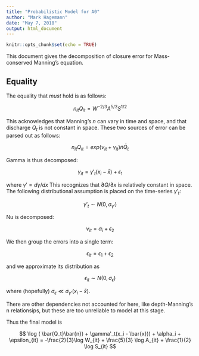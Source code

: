 ---
title: "Probabilistic Model for A0"
author: "Mark Hagemann"
date: "May 7, 2018"
output: html_document
---

```{r setup, include=FALSE}
knitr::opts_chunk$set(echo = TRUE)
```

This document gives the decomposition of closure error for Mass-conserved Manning's equation.

## Equality 

The equality that *must* hold is as follows:

$$
n_{it}Q_{it} = W^{-2/3}A^{5/3}S^{1/2}
$$

This acknowledges that Manning's $n$ can vary in time and space, and that discharge $Q_t$ is not constant in space. These two sources of error can be parsed out as follows:

$$
n_{it}Q_{it} = exp(\nu_{it} + \gamma_{it})\bar{n}\bar{Q}_t 
$$

Gamma is thus decomposed:

$$
\gamma_{it} = \gamma'_t (x_i - \bar{x}) + \epsilon_1
$$

where $\gamma' = d\gamma / dx$ This recognizes that $\partial Q / \partial x$ is relatively constant in space. The following distributional assumption is placed on the time-series $\gamma'_t$:


$$
\gamma'_t \sim N(0, \sigma_{\gamma'})
$$

Nu is decomposed:

$$
\nu_{it} = \alpha_i + \epsilon_2
$$

We then group the errors into a single term:

$$
\epsilon_{it} = \epsilon_1 + \epsilon_2
$$

and we approximate its distribution as 

$$
\epsilon_{it} \sim N(0, \sigma_\epsilon)
$$

where (hopefully) $\sigma_\epsilon \ll \sigma_{\gamma'}(x_i - \bar{x})$.

There are other dependencies not accounted for here, like depth-Manning's n relationsips, but these are too unreliable to model at this stage. 

Thus the final model is

$$
\log ( \bar{Q_t}\bar{n}) + \gamma'_t(x_i - \bar{x})) + \alpha_i + \epsilon_{it} = -\frac{2}{3}\log W_{it} + \frac{5}{3} \log A_{it} + \frac{1}{2} \log S_{it}
$$


